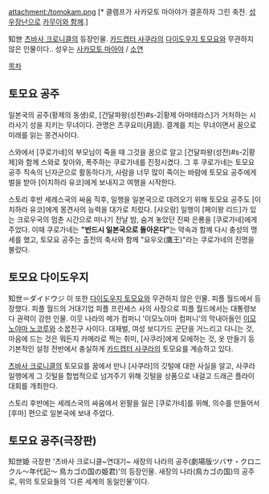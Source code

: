 attachment:/tomokam.png
[* 클램프가 사카모토 마아야가 결혼하자 그린 축전. [[성우장난]]으로 [[카무이]][[스즈무라 켄이치|와 함께]].]

知世
[[츠바사 크로니클]]의 등장인물.
[[카드캡터 사쿠라]]의 [[다이도우지 토모요]]와 무관하지 않은 인물이다.. 성우는 [[사카모토 마아야]] / [[소연(성우)|소연]]

[[목차]]
== 토모요 공주 ==
일본국의 공주(황제의 동생)로, [건달파왕(성전)#s-2|황제 아마테라스]가 거처하는 시라사기 성을 지키는 무녀이다. 관명은 츠쿠요미(月読). 결계를 치는 무녀이면서 꿈으로 미래를 읽는 몽견사이다.

스와에서 [쿠로가네]의 부모님이 죽을 때 그것을 꿈으로 알고 [건달파왕(성전)#s-2|황제]와 함께 스와로 찾아와, 폭주하는 쿠로가네를 진정시켰다. 그 후 쿠로가네는 토모요 공주 직속의 닌자군으로 활동하다가, 사람을 너무 많이 죽이는 바람에 토모요 공주에게 벌을 받아 [이치하라 유코]에게 보내지고 여행을 시작한다.

스토리 후반 세레스국의 싸움 직후, 일행을 일본국으로 데려오기 위해 토모요 공주도 [이치하라 유코]에게 몽견사의 능력을 대가로 치렀다. [샤오랑] 일행이 [페이왕 리드]가 있는 크로우국의 멈춘 시간으로 떠나기 전날 밤, 숨겨 놓았던 진짜 은룡을 [쿠로가네]에게 주었다. 이때 쿠로가네는 '''"반드시 일본국으로 돌아온다"'''는 약속과 함께 다시 충성의 맹세를 했고, 토모요 공주는 출전의 축사와 함께 "요우오(鷹王)"라는 쿠로가네의 진명을 불렀다.

== 토모요 다이도우지 ==
知世＝ダイドウジ
이 또한 [[다이도우지 토모요]]와 무관하지 않은 인물. 피플 월드에서 등장했다.
피플 월드의 거대기업 피플 프린세스 사의 사장으로 피플 월드에서는 대통령보다 권력이 강한 인물. 이웃 나라의 메가 컴퍼니 '이모노야마 컴퍼니'의 막내아들인 [[이모노야마 노코루]]와 소꿉친구 사이다.
대재벌, 여성 보디가드 군단을 거느리고 다니는 것, 마음에 드는 것은 뭐든지 카메라로 찍는 취미, [사쿠라]에게 모에하는 것, 옷 만들기 등 기본적인 설정 전반에서 충실하게 [[카드캡터 사쿠라]]의 토모요를 계승하고 있다.

[[츠바사 크로니클]]의 토모요를 꿈에서 만나 [사쿠라]의 깃털에 대한 사실을 알고, 사쿠라 일행에게 그 깃털을 합법적으로 넘겨주기 위해 깃털을 상품으로 내걸고 드래곤 플라이 대회를 개최한다.

스토리 후반에는 세레스국의 싸움에서 왼팔을 잃은 [쿠로가네]를 위해, 의수를 만들어서 [후마] 편으로 일본국에 보내 주었다.

== 토모요 공주(극장판) ==
知世姫
극장판 '츠바사 크로니클~연대기~ 새장의 나라의 공주(劇場版ツバサ・クロニクル〜年代記〜 鳥カゴの国の姫君)'의 등장인물. 새장의 나라(鳥カゴの国)의 공주로, 위의 토모요들의 '다른 세계의 동일인물'이다.
